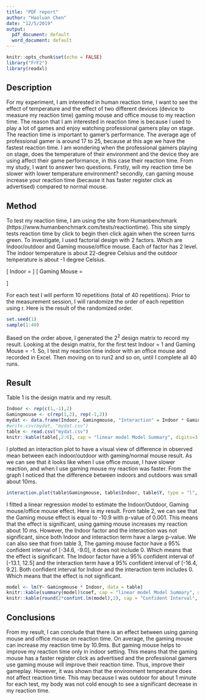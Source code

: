 ---
title: "PDF report"
author: "Haoluan Chen"
date: "12/5/2019"
output:
  pdf_document: default
  word_document: default
---

```{r setup, include=FALSE}
knitr::opts_chunk$set(echo = FALSE)
library("FrF2")
library(readxl)
```

## Description 
For my experiment, I am interested in human reaction time, I want to see the effect of temperature and the effect of two different devices (device to measure my reaction time) gaming mouse and office mouse to my reaction time. The reason that I am interested in reaction time is because I used to play a lot of games and enjoy watching professional gamers play on stage. The reaction time is important to gamer's performance. The average age of professional gamer is around 17 to 25, because at this age we have the fastest reaction time.
I am wondering when the professional gamers playing on stage, does the temperature of their environment and the device they are using affect their game performance, in this case their reaction time. From my study, I want to answer two questions. Firstly, will my reaction time be slower with lower temperature environment? secondly, can gaming mouse increase your reaction time (because it has faster register click as advertised) compared to normal mouse. 

## Method
To test my reaction time, I am using the site from Humanbenchmark (https://www.humanbenchmark.com/tests/reactiontime). This site simply tests reaction time by click to begin then click again when the screen turns green. To investigate, I used factorial design with 2 factors. Which are Indoor/outdoor and Gaming mouse/office mouse. Each of factor has 2 level. The indoor temperature is about 22-degree Celsius and the outdoor temperature is about -1 degree Celsius.

\[
  Indoor =
  \begin{cases}
                                   1 & \text{Indoor} \\
                                   -1 & \text{Outdoor} 
  \end{cases}
\]
\[
  Gaming Mouse =
  \begin{cases}
                                   1 & \text{Gaming Mouse} \\
                                   -1 & \text{Office Mouse} 
  \end{cases}
\]

For each test I will perform 10 repetitions (total of 40 repetitions). Prior to the measurement session, I will randomize the order of each repetition using r. Here is the result of the randomized order.
```{r randomize, comment=NA }
set.seed(1)
sample(1:40)
```
Based on the order above, I generated the $2^2$ design matrix to record my result. Looking at the design matrix, for the first test Indoor = 1 and Gaming Mouse = -1. So, I test my reaction time indoor with an office mouse and recorded in Excel. Then moving on to run2 and so on, until I complete all 40 runs.

## Result
Table 1 is the design matrix and my result.
```{r model}

Indoor <- rep(c(1,-1),2)
Gamingmouse <- c(rep(1,2), rep(-1,2))
mydat <- data.frame(Indoor, Gamingmouse, "Interaction" = Indoor * Gamingmouse)
#write.csv(mydat, "mydat.csv")
table <- read.csv("mydat.csv")
knitr::kable(table[,2:6], cap = "linear model Model Summary", digits=3)
```

I plotted an interaction plot to have a visual view of difference in observed mean between each indoor/outdoor with gaming/normal mouse result. As we can see that it looks like when I use office mouse, I have slower reaction, and when I use gaming mouse my reaction was faster. From the graph I noticed that the difference between indoors and outdoors was small about 10ms.
```{r Result, fig.height=6, fig.width=10}
interaction.plot(table$Gamingmouse, table$Indoor, table$Y, type = "l", trace.label = "Indoor", xlab = "Gaming mouse", ylab = "reaction time in ms", main = "Interaction plot")
```

I fitted a linear regression model to estimate the Indoor/Outdoor, Gaming mouse/office mouse effect. Here is my result. From table 2, we can see that the Gaming mouse effect is equal to -10.9 with p-value of 0.001. This means that the effect is significant, using gaming mouse increases my reaction about 10 ms. However, the Indoor factor and the interaction was not significant, since both Indoor and interaction term have a large p-value. 
We can also see that from table 3, The gaming mouse factor have a 95% confident interval of [-34.6, -9.0], it does not include 0. Which means that the effect is significant. The Indoor factor have a 95% confident interval of [-13.1, 12.5] and the interaction term have a 95% confident interval of [-16.4, 9.2]. Both confident interval for Indoor and the interaction term includes 0. Which means that the effect is not significant.

```{r}
model <- lm(Y~ Gamingmouse * Indoor, data = table)
knitr::kable(summary(model)$coef, cap = "linear model Model Summary", digits=3)
knitr::kable(round(2*confint.lm(model),2), cap = "Confident Interval", digits=3)

```


## Conclusions
From my result, I can conclude that there is an effect between using gaming mouse and office mouse on reaction time. On average, the gaming mouse can increase my reaction time by 10.9ms. But gaming mouse helps to improve my reaction time only in indoor setting. This means that the gaming mouse has a faster register click as advertised and the professional gamers use gaming mouse will improve their reaction time. Thus, improve their gameplay. However, it was shown that the environment temperature does not affect reaction time. This may because I was outdoor for about 1 minute for each test, my body was not cold enough to see a significant decrease in my reaction time.

